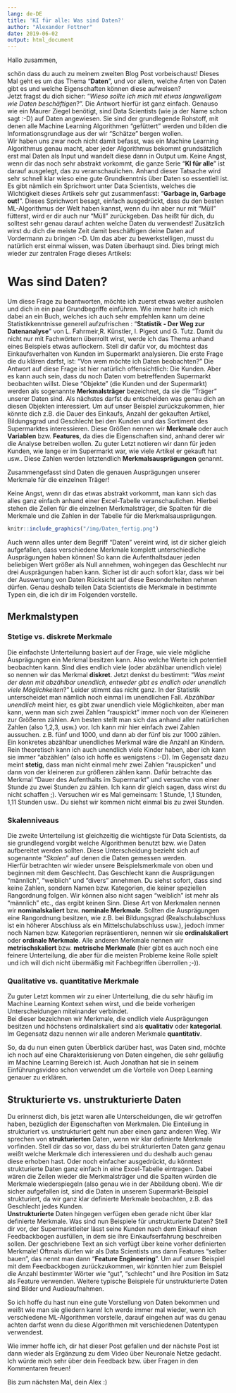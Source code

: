 ```yaml
---
lang: de-DE
title: 'KI für alle: Was sind Daten?'
author: "Alexander Fottner"
date: 2019-06-02
output: html_document
---
```


Hallo zusammen,

schön dass du auch zu meinem zweiten Blog Post vorbeischaust! Dieses Mal geht es um das Thema "**Daten**", und vor allem, welche Arten von Daten gibt es und welche Eigenschaften können diese aufweisen?    
Jetzt fragst du dich sicher: "*Wieso sollte ich mich mit etwas langweiligem wie Daten beschäftigen*?". Die Antwort hierfür ist ganz einfach. Genauso wie ein Maurer Ziegel benötigt, sind Data Scientists (wie ja der Name schon sagt :-D) auf Daten angewiesen. Sie sind der grundlegende Rohstoff, mit denen alle Machine Learning Algorithmen "gefüttert" werden und bilden die Informationsgrundlage aus der wir "Schätze" bergen wollen.  
Wir haben uns zwar noch nicht damit befasst, was ein Machine Learning Algorithmus genau macht, aber jeder Algorithmus bekommt grundsätzlich erst mal Daten als Input und wandelt diese dann in Output um. Keine Angst, wenn dir das noch sehr abstrakt vorkommt, die ganze Serie "**KI für alle**" ist darauf ausgelegt, das zu veranschaulichen. Anhand dieser Tatsache wird sehr schnell klar wieso eine gute Grundkenntnis über Daten so essentiell ist. Es gibt nämlich ein Sprichwort unter Data Scientists, welches die Wichtigkeit dieses Artikels sehr gut zusammenfasst: "**Garbage in, Garbage out!**". Dieses Sprichwort besagt, einfach ausgedrückt, dass du den besten ML-Algorithmus der Welt haben kannst, wenn du ihn aber nur mit "Müll" fütterst, wird er dir auch nur "Müll" zurückgeben. Das heißt für dich, du solltest sehr genau darauf achten welche Daten du verwendest! Zusätzlich wirst du dich die meiste Zeit damit beschäftigen deine Daten auf Vordermann zu bringen :-D. Um das aber zu bewerkstelligen, musst du natürlich erst einmal wissen, was Daten überhaupt sind. Dies bringt mich wieder zur zentralen Frage dieses Artikels:

# Was sind Daten?

Um diese Frage zu beantworten, möchte ich zuerst etwas weiter ausholen und dich in ein paar Grundbegriffe einführen. Wie immer halte ich mich dabei an ein Buch, welches ich auch sehr empfehlen kann um deine Statistikkenntnisse generell aufzufrischen : "**Statistik - Der Weg zur Datenanalyse**" von L. Fahrmeir,R. Künstler, I. Pigeot und G. Tutz.
Damit du nicht nur mit Fachwörtern überrollt wirst, werde ich das Thema anhand eines Beispiels etwas auflockern. Stell dir dafür vor, du möchtest das Einkaufsverhalten von Kunden im Supermarkt analysieren. Die erste Frage die du klären darfst, ist: "Von wem möchte ich Daten beobachten?" Die Antwort auf diese Frage ist hier natürlich offensichtlich: Die Kunden. Aber es kann auch sein, dass du noch Daten vom betreffenden Supermarkt beobachten willst. Diese "Objekte" (die Kunden und der Supermarkt) werden als sogenannte **Merkmalsträger** bezeichnet, da sie die "Träger" unserer Daten sind. Als nächstes darfst du entscheiden was genau dich an diesen Objekten interessiert. Um auf unser Beispiel zurückzukommen, hier könnte dich z.B. die Dauer des Einkaufs, Anzahl der gekauften Artikel, Bildungsgrad und Geschlecht bei den Kunden und das Sortiment des Supermarktes interessieren. Diese Größen nennen wir **Merkmale** oder auch **Variablen** bzw. **Features**, da dies die Eigenschaften sind, anhand derer wir die Analyse betreiben wollen. Zu guter Letzt notieren wir dann für jeden Kunden, wie lange er im Supermarkt war, wie viele Artikel er gekauft hat usw.. Diese Zahlen werden letztendlich **Merkmalsausprägungen** genannt.

Zusammengefasst sind Daten die genauen Ausprägungen unserer Merkmale für die einzelnen Träger!

Keine Angst, wenn dir das etwas abstrakt vorkommt, man kann sich das alles ganz einfach anhand einer Excel-Tabelle veranschaulichen. Hierbei stehen die Zeilen für die einzelnen Merkmalsträger, die Spalten für die Merkmale und die Zahlen in der Tabelle für die Merkmalsausprägungen.

```r
knitr::include_graphics("/img/Daten_fertig.png")

```

Auch wenn alles unter dem Begriff "Daten" vereint wird, ist dir sicher gleich aufgefallen, dass verschiedene Merkmale komplett unterschiedliche Ausprägungen haben können! So kann die Aufenthaltsdauer jeden beliebigen Wert größer als Null annehmen, wohingegen das Geschlecht nur drei Ausprägungen haben kann. Sicher ist dir auch sofort klar, dass wir bei der Auswertung von Daten Rücksicht auf diese Besonderheiten nehmen dürfen. Genau deshalb teilen Data Scientists die Merkmale in bestimmte Typen ein, die ich dir im Folgenden vorstelle.

## Merkmalstypen

### Stetige vs. diskrete Merkmale

Die einfachste Unterteilunng basiert auf der Frage, wie viele mögliche Ausprägungen ein Merkmal besitzen kann. Also welche Werte ich potentiell beobachten kann. Sind dies endlich viele (oder abzählbar unendlich viele) so nennen wir das Merkmal **diskret**. Jetzt denkst du bestimmt: "*Was meint der denn mit abzählbar unendlich, entweder gibt es endlich oder unendlich viele Möglichkeiten*?" Leider stimmt das nicht ganz. In der Statistik unterscheidet man nämlich noch einmal im unendlichen Fall. *Abzählbar unendlich* meint hier, es gibt zwar unendlich viele Möglichkeiten, aber man kann, wenn man sich zwei Zahlen "rauspickt" immer noch von der Kleineren zur Größeren zählen. Am besten stellt man sich das anhand aller natürlichen Zahlen (also 1,2,3, usw.) vor. Ich kann mir hier einfach zwei Zahlen aussuchen. z.B. fünf und 1000, und dann ab der fünf bis zur 1000 zählen. Ein konkretes abzählbar unendliches Merkmal wäre die Anzahl an Kindern. Rein theoretisch kann ich auch unendlich viele Kinder haben, aber ich kann sie immer "abzählen" (also ich hoffe es wenigstens :-D). Im Gegensatz dazu meint **stetig**, dass man nicht einmal mehr zwei Zahlen "rauspicken" und dann von der kleineren zur größeren zählen kann. Dafür betrachte das Merkmal "Dauer des Aufenthalts im Supermarkt" und versuche von einer Stunde zu zwei Stunden zu zählen. Ich kann dir gleich sagen, dass wirst du nicht schaffen ;). Versuchen wir es Mal gemeinsam: 1 Stunde, 1,1 Stunden, 1,11 Stunden usw.. Du siehst wir kommen nicht einmal bis zu zwei Stunden.   

### Skalenniveaus

Die zweite Unterteilung ist gleichzeitig die wichtigste für Data Scientists, da sie grundlegend vorgibt welche Algorithmen benutzt bzw. wie Daten aufbereitet werden sollten. Diese Unterscheidung bezieht sich auf sogenannte "*Skalen*" auf denen die Daten gemessen werden.  
Hierfür betrachten wir wieder unsere Beispielsmerkmale von oben und beginnen mit dem Geschlecht. Das Geschlecht kann die Ausprägungen "männlich", "weiblich" und "divers" annehmen. Du siehst sofort, dass sind keine Zahlen, sondern Namen bzw. Kategorien, die keiner speziellen Rangordnung folgen. Wir können also nicht sagen "weiblich" ist mehr als "männlich" etc., das ergibt keinen Sinn. Diese Art von Merkmalen nennen wir **nominalskaliert** bzw. **nominale Merkmale**. Sollten die Ausprägungen eine Rangordnung besitzen, wie z.B. bei Bildungsgrad (Realschulabschluss ist ein höherer Abschluss als ein Mittelschulabschluss usw.), jedoch immer noch Namen bzw. Kategorien repräsentieren, nennen wir sie **ordinalskaliert** oder **ordinale Merkmale**. Alle anderen Merkmale nennen wir **metrischskaliert** bzw. **metrische Merkmale** (hier gibt es auch noch eine feinere Unterteilung, die aber für die meisten Probleme keine Rolle spielt und ich will dich nicht übermäßig mit Fachbegriffen überrollen ;-)).

### Qualitative vs. quantitative Merkmale

Zu guter Letzt kommen wir zu einer Unterteilung, die du sehr häufig im Machine Learning Kontext sehen wirst, und die beide vorherigen Unterscheidungen miteinander verbindet.  
Bei dieser bezeichnen wir Merkmale, die endlich viele Ausprägungen besitzen und höchstens ordinalskaliert sind als **qualitativ** oder **kategorial**. Im Gegensatz dazu nennen wir alle anderen Merkmale **quantitativ**.

So, da du nun einen guten Überblick darüber hast, was Daten sind, möchte ich noch auf eine Charakterisierung von Daten eingehen, die sehr geläufig im Machine Learning Bereich ist. Auch Jonathan hat sie in seinem Einführungsvideo schon verwendet um die Vorteile von Deep Learning genauer zu erklären.

## Strukturierte vs. unstrukturierte Daten

Du erinnerst dich, bis jetzt waren alle Unterscheidungen, die wir getroffen haben,  bezüglich der Eigenschaften von Merkmalen. Die Einteilung in strukturiert vs. unstrukturiert geht nun aber einen ganz anderen Weg. Wir sprechen von **strukturierten** Daten, wenn wir klar definierte Merkmale vorfinden. Stell dir das so vor, dass du bei strukturierten Daten ganz genau weißt welche Merkmale dich interessieren und du deshalb auch genau diese erhoben hast. Oder noch einfacher ausgedrückt, du könntest strukturierte Daten ganz einfach in eine Excel-Tabelle eintragen. Dabei wären die Zeilen wieder die Merkmalsträger und die Spalten würden die Merkmale wiederspiegeln (also genau wie in der Abbildung oben). Wie dir sicher aufgefallen ist, sind die Daten in unserem Supermarkt-Beispiel strukturiert, da wir ganz klar definierte Merkmale beobachten, z.B. das Geschlecht jedes Kunden.  
**Unstrukturierte** Daten hingegen verfügen eben gerade nicht über klar definierte Merkmale. Was sind nun Beispiele für unstrukturierte Daten? Stell dir vor, der Supermarktleiter lässt seine Kunden nach dem Einkauf einen Feedbackbogen ausfüllen, in dem sie ihre Einkaufserfahrung beschreiben sollen. Der geschriebene Text an sich verfügt über keine vorher definierten Merkmale! Oftmals dürfen wir als Data Scientists uns dann Features "selber bauen", das nennt man dann "**Feature Engineering**". Um auf unser Beispiel mit dem Feedbackbogen zurückzukommen, wir könnten hier zum Beispiel die Anzahl bestimmter Wörter wie "gut", "schlecht" und ihre Position im Satz als Feature verwenden. Weitere typische Beispiele für unstrukturierte Daten sind Bilder und Audioaufnahmen.  

So ich hoffe du hast nun eine gute Vorstellung von Daten bekommen und weißt wie man sie gliedern kann! Ich werde immer mal wieder, wenn ich verschiedene ML-Algorithmen vorstelle, darauf eingehen auf was du genau achten darfst wenn du diese Algorithmen mit verschiedenen Datentypen verwendest.

Wie immer hoffe ich, dir hat dieser Post gefallen und der nächste Post ist dann wieder als Ergänzung zu dem Video über Neuronale Netze gedacht. Ich würde mich sehr über dein Feedback bzw. über Fragen in den Kommentaren freuen!

Bis zum nächsten Mal, dein Alex :)

